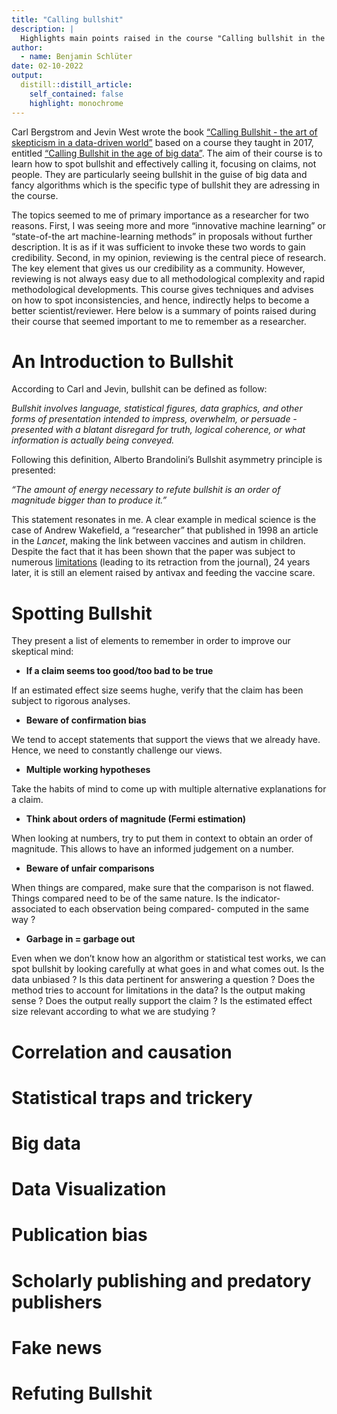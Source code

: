 ```yaml
---
title: "Calling bullshit"
description: |
  Highlights main points raised in the course "Calling bullshit in the age of big data" giving tools to be a better scientific reviewer.
author:
  - name: Benjamin Schlüter
date: 02-10-2022
output:
  distill::distill_article:
    self_contained: false
    highlight: monochrome
---
```


Carl Bergstrom and Jevin West wrote the book ["Calling Bullshit - the art of skepticism in a data-driven world"](https://www.penguinrandomhouse.com/books/563882/calling-bullshit-by-carl-t-bergstrom-and-jevin-d-west/) based on a course they taught in 2017, entitled ["Calling Bullshit in the age of big data" ](https://www.callingbullshit.org/videos.html). The aim of their course is to learn how to spot bullshit and effectively calling it, focusing on claims, not people. They are particularly seeing bullshit in the guise of big data and fancy algorithms which is the specific type of bullshit they are adressing in the course. 

The topics seemed to me of primary importance as a researcher for two reasons. First, I was seeing more and more "innovative machine learning" or "state-of-the art machine-learning methods" in proposals without further description. It is as if it was sufficient to invoke these two words to gain credibility. Second, in my opinion, reviewing is the central piece of research. The key element that gives us our credibility as a community. However, reviewing is not always easy due to all methodological complexity and rapid methodological developments. This course gives techniques and advises on how to spot inconsistencies, and hence, indirectly helps to become a better scientist/reviewer. Here below is a summary of points raised during their course that seemed important to me to remember as a researcher.



# An Introduction to Bullshit

According to Carl and Jevin, bullshit can be defined as follow:

*Bullshit involves language, statistical figures, data graphics, and other forms of presentation intended to impress, overwhelm, or persuade -presented with a blatant disregard for truth, logical coherence, or what information is actually being conveyed.*

Following this definition, Alberto Brandolini's Bullshit asymmetry principle is presented: 

*"The amount of energy necessary to refute bullshit is an order of magnitude bigger than to produce it."*

This statement resonates in me. A clear example in medical science is the case of Andrew Wakefield, a "researcher" that published in 1998 an article in the *Lancet*, making the link between vaccines and autism in children. Despite the fact that it has been shown that the paper was subject to numerous [limitations](https://www.bmj.com/content/342/bmj.c7452) (leading to its retraction from the journal), 24 years later, it is still an element raised by antivax and feeding the vaccine scare.



# Spotting Bullshit

They present a list of elements to remember in order to improve our skeptical mind:

* **If a claim seems too good/too bad to be true**

If an estimated effect size seems hughe, verify that the claim has been subject to rigorous analyses.

* **Beware of confirmation bias**

We tend to accept statements that support the views that we already have. Hence, we need to constantly challenge our views.

* **Multiple working hypotheses**

Take the habits of mind to come up with multiple alternative explanations for a claim. 

* **Think about orders of magnitude (Fermi estimation)**

When looking at numbers, try to put them in context to obtain an order of magnitude. This allows to have an informed judgement on a number.

* **Beware of unfair comparisons**

When things are compared, make sure that the comparison is not flawed. Things compared need to be of the same nature. Is the indicator- associated to each observation being compared- computed in the same way ?

* **Garbage in = garbage out**

Even when we don't know how an algorithm or statistical test works, we can spot bullshit by looking carefully at what goes in and what comes out. Is the data unbiased ? Is this data pertinent for answering a question ? Does the method tries to account for limitations in the data? Is the output making sense ? Does the output really support the claim ? Is the estimated effect size relevant according to what we are studying ?



# Correlation and causation


# Statistical traps and trickery

# Big data

# Data Visualization

# Publication bias

# Scholarly publishing and predatory publishers

# Fake news


# Refuting Bullshit
